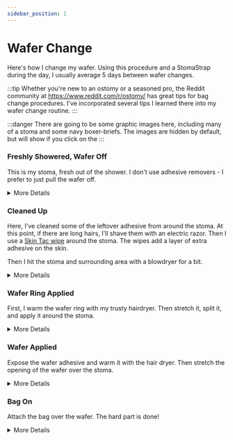 ```yaml
---
sidebar_position: 1
---
```


# Wafer Change

Here's how I change my wafer. Using this procedure and a StomaStrap during the day, I usually average 5 days between wafer changes.

:::tip
Whether you're new to an ostomy or a seasoned pro, the Reddit community at https://www.reddit.com/r/ostomy/ has great tips for bag change procedures. 
I've incorporated several tips I learned there into my wafer change routine.
:::


:::danger
There are going to be some graphic images here, including many of a stoma and some navy boxer-briefs. The images are hidden by default, but will show if you click on the <ImageOnClick imageUrl="/img/spoiler/Rickroll.jpg" altText="RickRoll" buttonName="🔍"/> 
:::


### Freshly Showered, Wafer Off <ImageOnClick imageUrl="/img/spoiler/250324/01_WaferOff.jpg" altText="WaferOff" buttonName="🔍"/>

This is my stoma, fresh out of the shower. I don't use adhesive removers - I prefer to just pull the wafer off. 

<details>
<summary>More Details</summary>

I tend to avoid using adhesive removers because the residue from the remover can work against the new adhesive on the wafer that we're about to apply.

You can see that my stoma protrudes somewhat. 
This is a pretty good image of what it typically looks like. Sometimes it sticks out more, sometimes less. Usually I try to press on the stoma so it retreats 
into my abdomen before I pull off the bag. There are times when the stoma is prolapsed and 
resistant to pleas, logic, or flattery. Luckily, that wasn't happening during this change.

You also somewhat see that I've got a peristomal hernia there on the image right hand side. 
</details>


### Cleaned Up <ImageOnClick imageUrl="/img/spoiler/250324/03_CleanedUp.jpg" altText="CleanedUp" buttonName="🔍"/>

Here, I've cleaned some of the leftover adhesive from around the stoma. At this point, if there are long hairs, I'll shave them with an electric razor. 
Then I use a [Skin Tac wipe](https://torbot.com/product/skin-tac-adhesive-barrier/) around the stoma. The wipes add a layer of extra adhesive on the skin.

Then I hit the stoma and surrounding area with a blowdryer for a bit. 

<details>
<summary>More Details</summary>

A single drop of water can really ruin the adhesive, so make sure things are really dry. 
In my case, that means making sure my beard is dry - A drop from my beard during a change means disaster!

</details>

### Wafer Ring Applied <ImageOnClick imageUrl="/img/spoiler/250324/04_RingApplied.jpg" altText="RingApplied" buttonName="🔍"/>

First, I warm the wafer ring with my trusty hairdryer. Then stretch it, split it, and apply it around the stoma. 

<details>
<summary>More Details</summary>

Pictured is [Hollister Adapt CeraRing 8805](https://www.hollister.com/en/products/ostomy-care-products/ostomy-accessories/barrier-rings-and-strips/adapt-ceraring-barrier-rings)

Like most ostomy products, they've taken things to a 3rd level of branding - manufacturer, family, product, part number. It can be confusing. 

Splitting the ring allows me to make sure that the ring doesn't pick up any moisture from the stoma, which can happen if you stretch it around the stoma. 

I've never had a leak out of the top, so that's where I leave the joint. Because gravity. YMMV if you're a trapeze artist or something. 

There are those that apply the ring to the wafer, but that leaves a lot to chance. 
Our aim here is to get good adhesion to the skin right near the stoma with the ring while we can see what we're doing.

</details>

### Wafer Applied <ImageOnClick imageUrl="/img/spoiler/250324/05_WaferApplied.jpg" altText="WaferApplied" buttonName="🔍"/>

Expose the wafer adhesive and warm it with the hair dryer. Then stretch the opening of the wafer over the stoma.

<details>
<summary>More Details</summary>

Pictured is [ConvaTec Sur-Fit Natura 411802](https://www.convatec.com/products/ostomy-care/surgery-type/ostomy-colostomy/sur-fit-natura-convatec-moldable-technology-skin-barrier/). 
These wafers are pre-cut to a standard diameter, and are meant to turtle-neck around the stoma.

Even though they are pre-cut, I like to make 4 little cuts around the inner circle - You can see two of those here. 
The cuts make it a little easier to expand the center hole of the wafer around my stoma (which is larger than the pre-cut hole). 
At this point, it's mostly a ritual, similar to the way my mom would cut the ends off of cucumbers and rub them to take out the bitter.

I also apply my wafer diagonally. Just for kicks. 

</details>


### Bag On <ImageOnClick imageUrl="/img/spoiler/250324/06_BagOn.jpg" altText="BagOnr" buttonName="🔍"/>

Attach the bag over the wafer. The hard part is done!

<details>
<summary>More Details</summary>

These images were taken on a pretty nice stoma day. I've had changes where the stoma is prolapsed and so large that it barely fits in the bag. 
Those days are hard. 

Even though they are pre-cut, I like to make 4 little cuts around the inner circle - You can see two of those here. 
The cuts make it a little easier to expand the center hole of the wafer around my stoma (which is larger than the pre-cut hole). 
At this point, it's mostly a ritual, similar to the way my mom would cut the ends off of cucumbers and rub them to take out the bitter.

I also apply my wafer diagonally. Just for kicks. 

</details>




